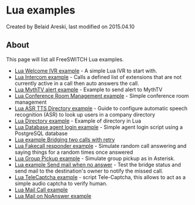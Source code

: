 
# Lua examples 

 Created by  Belaid Areski, last modified on 2015.04.10

## About

This page will list all FreeSWITCH Lua examples.

* [Lua Welcome IVR example](./Lua-Welcome-IVR-example_3965157.mdx#about) \- A simple Lua IVR to start with.
* [Lua Intercom example](./Lua-Intercom-example_3965150.mdx#about) \- Calls a defined list of extensions that are not currently active in a call then auto answers the call.
* [Lua MythTV alert example](./Lua-MythTV-alert-example_3965153.mdx#about) \- Example to send alert to MythTV
* [Lua Conference Room Management example](../../../Conference/Lua-Conference-Room-Management-example_3965172.mdx#about) \- Simple conference room management
* [Lua ASR TTS Directory example](./Lua-ASR-TTS-Directory-example_1049011.mdx#--) \- Guide to configure automatic speech recognition (ASR) to look up users in a company directory
* [Lua Directory example](./Lua-Directory-example_1049009.mdx#about) \- Example of directory in Lua
* [Lua Database agent login example](./Lua-Database-agent-login-example_3965212.mdx#about) \- Simple agent login script using a PostgreSQL database
* [Lua example Bridging two calls with retry](./Lua-example-Bridging-two-calls-with-retry_3965224.mdx#about)
* [Lua Fakecall responder example](./Lua-Fakecall-responder-example_3965229.mdx#about) \- Simulate random call answering and saying things for a random times once answered
* [Lua Group Pickup example](./Lua-Group-Pickup-example_3965238.mdx#about) \- Simulate group pickup as in Asterisk.
* [Lua example Send mail when no answer](./Lua-example-Send-mail-when-no-answer_3965242.mdx#about) \- Test the bridge status and send mail to the destination's owner to notify the missed call.
* [Lua TeleCaptcha example](./Lua-TeleCaptcha-example_3965261.mdx#about) \- script Tele-Captcha, this allows to act as a simple audio captcha to verify human.
* [Lua Mail Call example](./Lua-Mail-Call-example_7144597.mdx#about)
* [Lua Mail on NoAnswer example](./Lua-Mail-on-NoAnswer-example_7144600.mdx#about)


